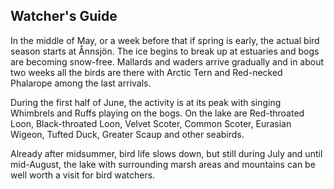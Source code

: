 ## Watcher's Guide

In the middle of May, or a week before that if spring is early, the actual bird season starts at Ånnsjön. The ice begins to break up at estuaries and bogs are becoming snow-free. Mallards and waders arrive gradually and in about two weeks all the birds are there with Arctic Tern and Red-necked Phalarope among the last arrivals.

During the first half of June, the activity is at its peak with singing Whimbrels and Ruffs playing on the bogs. On the lake are Red-throated Loon, Black-throated Loon, Velvet Scoter, Common Scoter, Eurasian Wigeon, Tufted Duck, Greater Scaup and other seabirds.

Already after midsummer, bird life slows down, but still during July and until mid-August, the lake with surrounding marsh areas and mountains can be well worth a visit for bird watchers.
